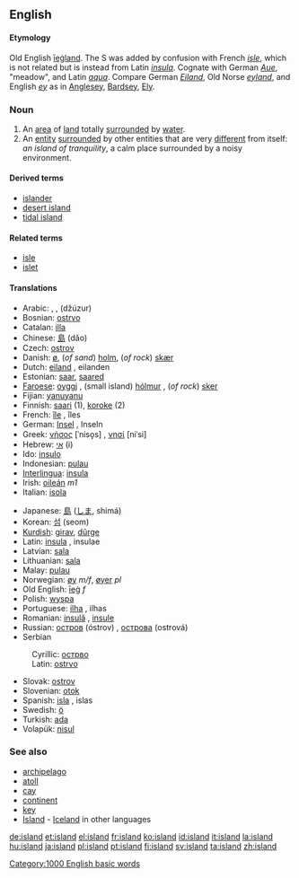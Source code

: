 ==English==

{{rank|directly|James|Greek|933|island|special|memory|proved}}

{{wikipedia}}
====Etymology====
Old English [[iegland|īeġland]].  The S was added by confusion with French ''[[isle]]'', which is not related but is instead from Latin ''[[insula]]''.  Cognate with German ''[[Aue]]'', "meadow", and Latin ''[[aqua]]''.  Compare German ''[[Eiland]]'', Old Norse ''[[eyland]]'', and English ''[[ey]]'' as in [[Anglesey]], [[Bardsey]], [[Ely]].

===Noun===
{{en-noun|island|islands}}
# An [[area]] of [[land]] totally [[surround]]ed by [[water]].
# An [[entity]] [[surround]]ed by other entities that are very [[different]] from itself: ''an island of tranquility'', a calm place surrounded by a noisy environment.

====Derived terms====
* [[islander]]
* [[desert island]]
* [[tidal island]]

====Related terms====
* [[isle]]
* [[islet]]

====Translations====
{{top}}
*Arabic: {{ARchar|[[جزيرة|جَزِيرَة]]}} {{Unicode|(džazíːra)}} {{f}}, {{ARchar|[[جزائر|جَزَائِر]]}} {{Unicode|(džazáː’ir)}} {{p}}, {{ARchar|[[جزر|جُزُر]]}} (džúzur) {{p}}
*Bosnian: [[ostrvo#Bosnian|ostrvo]] {{n}}
*Catalan: [[illa]] {{f}}
*Chinese: [[島]] (dǎo)
*Czech: [[ostrov]] {{m}}
*Danish: [[ø]], (''of sand'') [[holm]], (''of rock'') [[skær]]
*Dutch: [[eiland]] {{n}}, eilanden {{p}}
*Estonian: [[saar]], [[saared]] {{p}}
*[[Faroese]]: [[oyggj]] {{f}}, (small island) [[hólmur]] {{m}}, (''of rock'') [[sker]] {{n}}
*Fijian: [[yanuyanu]]
*Finnish: [[saari]] (1), [[koroke]] (2)
*French: [[île]] {{f}}, îles {{p}}
*German: [[Insel]] {{f}}, Inseln {{p}}
*Greek: [[νήσος]] [ˈniso̞s] {{f}}, [[νησί]] [niˈsi] {{n}}
*Hebrew: [[אי]] (i) {{m}}
*Ido: [[insulo]]
*Indonesian: [[pulau]]
*[[Interlingua]]: [[insula]]
*Irish: [[oileán]] ''m1''
*Italian: [[isola]] {{f}}
{{mid}}
*Japanese: [[島]] ([[しま]], shimá)
*Korean: [[섬]] (seom)
*[[Kurdish]]: [[girav]], [[dûrge]]
*Latin: [[insula]] {{f}}, insulae {{p}}
*Latvian: [[sala]] {{f}}
*Lithuanian: [[sala]] {{f}}
*Malay: [[pulau]]
*Norwegian: [[øy]] ''m/f'', [[øyer]] ''pl''
*Old English: [[ieg|īeġ]] ''f''
*Polish: [[wyspa]] {{f}}
*Portuguese: [[ilha]] {{f}}, ilhas {{p}}
*Romanian: [[insulã]] {{f}}, [[insule]] {{p}}
*Russian: [[остров]] (óstrov) {{m}}, [[острова]] (ostrová) {{p}}
*Serbian
:Cyrillic: [[острво#Serbian|острво]] {{n}}
:Latin: [[ostrvo#Serbian|ostrvo]] {{n}}
*Slovak: [[ostrov]] {{m}}
*Slovenian: [[otok]] {{m}}
*Spanish: [[isla]] {{f}}, islas {{p}}
*Swedish: [[ö]] {{c}}
*Turkish: [[ada]]
*Volapük: [[nisul]]
{{bottom}}

===See also===
*[[archipelago]]
*[[atoll]]
*[[cay]]
*[[continent]]
*[[key]]
*[[Island]] - [[Iceland]] in other languages

[[Category:1000 English basic words]]

[[de:island]]
[[et:island]]
[[el:island]]
[[fr:island]]
[[ko:island]]
[[id:island]]
[[it:island]]
[[la:island]]
[[hu:island]]
[[ja:island]]
[[pl:island]]
[[pt:island]]
[[fi:island]]
[[sv:island]]
[[ta:island]]
[[zh:island]]